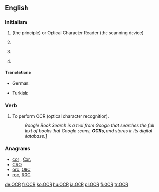 ==English==

===Initialism===
{{en-initialism}}

# {{context|computing|lang=en}} {{initialism of|optical character recognition|Optical Character Recognition|lang=en}} (the principle) or Optical Character Reader (the scanning device)
# {{context|education|UK|lang=en}} {{initialism of|[[Oxford]], [[Cambridge]] & [[RSA]]|lang=en}} {{gloss|examinations (board)}}
# {{context|politics|US|lang=en}} {{initialism of|[[office|Office]] [[for]] [[civil rights|Civil Rights]]|lang=en}}
# {{context|religion|lang=en}} {{initialism of|[[office|Office]] [[of]] [[the]] [[chief|Chief]] [[Rabbi]]|lang=en}}

====Translations====
{{trans-top|optical character recognition}}
* German: {{t+|de|OCR|f}}
{{trans-mid}}
* Turkish: {{t|tr|OKT}}
{{trans-bottom}}

===Verb===
{{en-verb|OCR|ing}}

# To perform OCR (optical character recognition).
#: ''Google Book Search is a tool from Google that searches the full text of books that Google scans, '''OCRs''', and stores in its digital database.''[http://en.wikipedia.org/wiki/Google_Book_Search]

===Anagrams===
* [[cor#English|cor]] , [[Cor.#English|Cor.]]
* [[CRO#English|CRO]]
* [[orc#English|orc]], [[ORC#English|ORC]]
* [[roc#English|roc]], [[ROC#English|ROC]]

[[de:OCR]]
[[fr:OCR]]
[[ko:OCR]]
[[hu:OCR]]
[[ja:OCR]]
[[pl:OCR]]
[[fi:OCR]]
[[tr:OCR]]